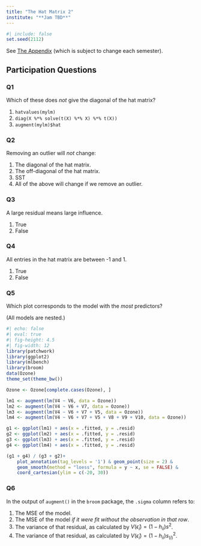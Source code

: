 ```yaml
---
title: "The Hat Matrix 2"
institute: "**Jam TBD**"
---
```


```r
#| include: false
set.seed(2112)
```

::: {.content-visible when-profile="book"}
See [The Appendix](Lb11-R_hat_resids_cook.html) (which is subject to change each semester). 
:::

::: {.content-visible unless-profile="book"}


## Participation Questions

### Q1

Which of these does *not* give the diagonal of the hat matrix?

1. `hatvalues(mylm)`
2. `diag(X %*% solve(t(X) %*% X) %*% t(X))`
3. `augment(mylm)$hat`

### Q2

Removing an outlier will *not* change:

1. The diagonal of the hat matrix.
2. The off-diagonal of the hat matrix.
3. SST
4. All of the above will change if we remove an outlier.

### Q3

A large residual means large influence.

1. True
2. False

### Q4

All entries in the hat matrix are between -1 and 1.

1. True
2. False

### Q5

Which plot corresponds to the model with the *most* predictors?

(All models are nested.)

```r
#| echo: false
#| eval: true
#| fig-height: 4.5
#| fig-width: 12
library(patchwork)
library(ggplot2)
library(mlbench)
library(broom)
data(Ozone)
theme_set(theme_bw())

Ozone <- Ozone[complete.cases(Ozone), ]

lm1 <- augment(lm(V4 ~ V6, data = Ozone))
lm2 <- augment(lm(V4 ~ V6 + V7, data = Ozone))
lm3 <- augment(lm(V4 ~ V6 + V7 + V5, data = Ozone))
lm4 <- augment(lm(V4 ~ V6 + V7 + V5 + V8 + V9 + V10, data = Ozone))

g1 <- ggplot(lm1) + aes(x = .fitted, y = .resid)
g2 <- ggplot(lm2) + aes(x = .fitted, y = .resid)
g3 <- ggplot(lm3) + aes(x = .fitted, y = .resid)
g4 <- ggplot(lm4) + aes(x = .fitted, y = .resid)

(g1 + g4) / (g3 + g2)+
    plot_annotation(tag_levels = '1') & geom_point(size = 2) &
    geom_smooth(method = "loess", formula = y ~ x, se = FALSE) &
    coord_cartesian(ylim = c(-20, 30)) 

```

### Q6

In the output of `augment()` in the `broom` package, the `.sigma` column refers to:

1. The MSE of the model.
2. The MSE of the model *if it were fit without the observation in that row*.
3. The variance of that residual, as calculated by $V(\hat\epsilon_i) = (1-h_{ii})s^2$.
4. The variance of that residual, as calculated by $V(\hat\epsilon_i) = (1-h_{ii})s_{(i)}^2$.
:::
